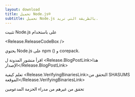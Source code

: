 ```yaml
---
layout: download
title: تحميل Node.js®️
subtitle: تحميل Node.js بالطريقة التي تريد.
---
```


<section>
  تثبيت Node.js <Release.VersionDropdown /> على <Release.OperatingSystemDropdown /> باستخدام <Release.PlatformDropdown />

  <Release.ReleaseCodeBox />
</section>

<section>
  يحتوي Node.js على <LinkWithArrow href="https://npmjs.com">npm</LinkWithArrow> (<Release.NpmVersion />) و corepack.

اقرأ منشور المدونة ل <Release.BlogPostLink>هذا الإصدار</Release.BlogPostLink>

تعلم كيفية <Release.VerifyingBinariesLink>التحقق من SHASUMS الموقعة</Release.VerifyingBinariesLink>

تحقق من غيرهم من مدراء الحزمة المدعومين <LinkWithArrow href="/download/package-manager/all" />

</section>
